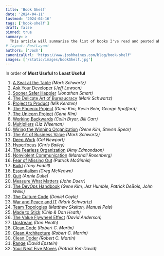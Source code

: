 ```yaml
---
title: 'Book Shelf'
date: '2024-04-11'
lastmod: '2024-04-16'
tags: ['book-shelf']
draft: false
pinned: true
summary: >
  This article will summarize the list of books I've read and posted about.  It will contain links to all the books in order of Most Useful to Least Useful.
# layout: PostLayout
authors: ['Josh']
canonicalUrl: 'https://www.joshhaines.com/blog/book-shelf'
images: ['/static/images/bookShelf.jpg']
---
```


In order of **Most Useful** to **Least Useful**

1. [A Seat at the Table](/blog/book-shelf/seat-at-the-table) _(Mark Schwartz)_
1. [Ask Your Developer](/blog/book-shelf/ask-your-developer) _(Jeff Lawson)_
1. [Sooner Safer Happier](/blog/book-shelf/sooner-safer-happier) _(Jonathan Smart)_
1. [The Delicate Art of Bureaucracy](/blog/book-shelf/delicate-art-of-bureaucracy) _(Mark Schwartz)_
1. [Project to Product](/blog/book-shelf/project-to-product) _(Mik Kersten)_
1. [The Phoenix Project](/blog/book-shelf/phoenix-project) _(Gene Kim, Kevin Behr, George Spafford)_
1. [The Unicorn Project](/blog/book-shelf/unicorn-project) _(Gene Kim)_
1. [Working Backwards](/blog/book-shelf/working-backwards) _(Colin Bryar, Bill Carr)_
1. [Multipliers](/blog/book-shelf/multipliers) _(Liz Wiseman)_
1. [Wiring the Winning Organization](/blog/book-shelf/wiring-the-winning-organization) _(Gene Kim, Steven Spear)_
1. [The Art of Business Value](/blog/book-shelf/art-of-business-value) _(Mark Schwartz)_
1. [Deep Work](/blog/book-shelf/deep-work) _(Cal Newport)_
1. [Hyperfocus](/blog/book-shelf/hyperfocus) _(Chris Bailey)_
1. [The Fearless Organization](/blog/book-shelf/fearless-organization) _(Amy Edmondson)_
1. [Nonviolent Communication](/blog/book-shelf/nonviolent-communication) _(Marshall Rosenberg)_
1. [Fear of Missing Out](/blog/book-shelf/fear-of-missing-out) _(Patrick McGinnis)_
1. [Build](/blog/book-shelf/build) _(Tony Fadell)_
1. [Essentialism](/blog/book-shelf/essentialism) _(Greg McKeown)_
1. [Quit](/blog/book-shelf/quit) _(Annie Duke)_
1. [Measure What Matters](/blog/book-shelf/measure-what-matters) _(John Doerr)_
1. [The DevOps Handbook](/blog/book-shelf/devops-handbook) _(Gene Kim, Jez Humble, Patrick DeBois, John Willis)_
1. [The Culture Code](/blog/book-shelf/culture-code) _(Daniel Coyle)_
1. [War and Peace and IT](/blog/book-shelf/war-peace-it) _(Mark Schwartz)_
1. [Team Topologies](/blog/book-shelf/team-topologies) _(Matthew Skelton, Manuel Pais)_
1. [Made to Stick](/blog/book-shelf/made-to-stick) _(Chip & Dan Heath)_
1. [The Value Flywheel Effect](/blog/book-shelf/value-flywheel-effect) _(David Anderson)_
1. [Upstream](/blog/book-shelf/upstream) _(Dan Heath)_
1. [Clean Code](/blog/book-shelf/clean-code) _(Robert C. Martin)_
1. [Clean Architecture](/blog/book-shelf/clean-architecture) _(Robert C. Martin)_
1. [Clean Coder](/blog/book-shelf/clean-coder) _(Robert C. Martin)_
1. [Range](/blog/book-shelf/range) _(David Epstein)_
1. [Your Next Five Moves](/blog/book-shelf/your-next-five-moves) _(Patrick Bet-David)_
